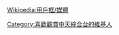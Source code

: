 {{Userbox
  |border-c=black
  |border-s=1
  |id=Cti
  |id-c=white
  |id-fc=#3366CC
  |id-s=12
  |info=這個用戶喜歡看'''[[中天綜合台|中天綜合台HD]]'''
  |info-c=Green
  |info-fc=Red
  |info-s=9
}}<includeonly>[[Category:喜歡觀賞中天綜合台的維基人]]</includeonly>
<noinclude>{{Clear}}[[Wikipedia:用戶框/媒體]]</noinclude>